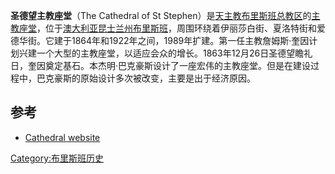 {{Infobox religious building
| building_name     = 圣德望主教座堂 (布里斯班)
| image             = Saint_Stephen's_Cathedral,_Brisbane_in_Jan_2020,_03.jpg
| location          = [[澳大利亚|澳大利亚]][[昆士兰州|昆士兰州]][[布里斯班|布里斯班]]
| geo               = {{coord|display=inline,title|-27.468669|153.028988|type:landmark_region:AU}}
| religious_affiliation = [[罗马天主教|罗马天主教]]
| district          = [[天主教布里斯班总教区|天主教布里斯班总教区]]
| consecration_year = {{date|1989年12月4日}}
| status            = [[主教座堂|主教座堂]]<ref>{{cite web |url=http://www.gcatholic.org/churches/oceania/2304.htm |title=St Stephen's Cathedral |date=15 January 2012 |accessdate=3 February 2012 |work=Gcatholic.com |archive-date=2014-02-04 |archive-url=https://web.archive.org/web/20140204022036/http://www.gcatholic.org/churches/oceania/2304.htm }}</ref>
| website           = [http://www.cathedralofststephen.org.au/ www.cathedralofststephen.org.au/]
| architect         = 本杰明·巴克豪斯
| architecture_type = [[教堂|教堂]]
| architecture_style= 哥特复兴
| groundbreaking    = {{date|1863年12月26日}}
| year_completed    = 1989
}}
'''圣德望主教座堂'''（The Cathedral of St Stephen）是[[天主教布里斯班总教区|天主教布里斯班总教区]]的[[主教座堂|主教座堂]]，位于[[澳大利亚|澳大利亚]][[昆士兰州|昆士兰州]][[布里斯班|布里斯班]]，周围环绕着伊丽莎白街、夏洛特街和爱德华街。它建于1864年和1922年之间，1989年扩建。第一任主教詹姆斯·奎因计划兴建一个大型的主教座堂，以适应会众的增长。1863年12月26日圣德望瞻礼日，奎因奠定基石。本杰明·巴克豪斯设计了一座宏伟的主教座堂。但是在建设过程中，巴克豪斯的原始设计多次被改变，主要是出于经济原因。

==参考==
{{reflist}}
{{commons category|Saint Stephen's Cathedral, Brisbane}}
* [http://www.cathedralofststephen.org.au/ Cathedral website] {{Wayback|url=http://www.cathedralofststephen.org.au/ |date=20201026190110 }}
[[Category:布里斯班历史|Category:布里斯班历史]]